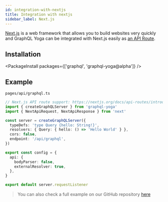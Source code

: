```yaml
---
id: integration-with-nextjs
title: Integration with nextjs
sidebar_label: Next.js
---
```


[Next.js](https://nextjs.org/) is a web framework that allows you to build websites very quickly and GraphQL Yoga can be integrated with Next.js easily as [an API Route](https://nextjs.org/docs/api-routes/api-middlewares).

## Installation

<PackageInstall packages={['graphql', 'graphql-yoga@alpha']} />

## Example

`pages/api/graphql.ts`

```ts
// Next.js API route support: https://nextjs.org/docs/api-routes/introduction
import { createGraphQLServer } from 'graphql-yoga'
import { NextApiRequest, NextApiResponse } from 'next'

const server = createGraphQLServer({
  typeDefs: 'type Query {hello: String!}',
  resolvers: { Query: { hello: () => 'Hello World' } },
  cors: false,
  endpoint: '/api/graphql',
})

export const config = {
  api: {
    bodyParser: false,
    externalResolver: true,
  },
}

export default server.requestListener
```

> You can also check a full example on our GitHub repository [here](https://github.com/dotansimha/graphql-yoga/tree/master/examples/nextjs)
